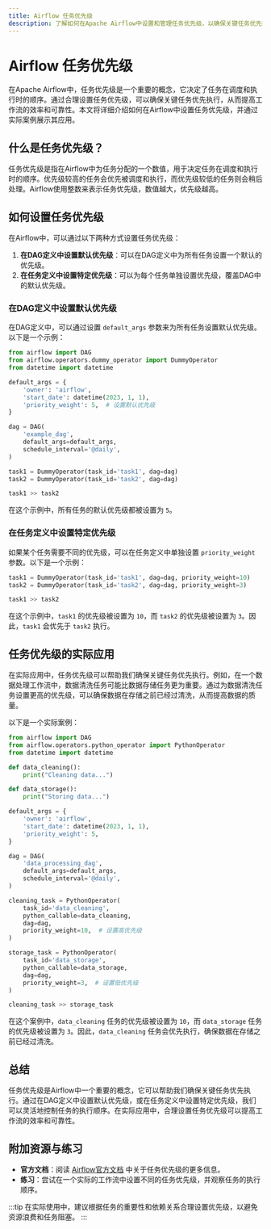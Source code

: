 ```yaml
---
title: Airflow 任务优先级
description: 了解如何在Apache Airflow中设置和管理任务优先级，以确保关键任务优先执行。
---
```


# Airflow 任务优先级

在Apache Airflow中，任务优先级是一个重要的概念，它决定了任务在调度和执行时的顺序。通过合理设置任务优先级，可以确保关键任务优先执行，从而提高工作流的效率和可靠性。本文将详细介绍如何在Airflow中设置任务优先级，并通过实际案例展示其应用。

## 什么是任务优先级？

任务优先级是指在Airflow中为任务分配的一个数值，用于决定任务在调度和执行时的顺序。优先级较高的任务会优先被调度和执行，而优先级较低的任务则会稍后处理。Airflow使用整数来表示任务优先级，数值越大，优先级越高。

## 如何设置任务优先级

在Airflow中，可以通过以下两种方式设置任务优先级：

1. **在DAG定义中设置默认优先级**：可以在DAG定义中为所有任务设置一个默认的优先级。
2. **在任务定义中设置特定优先级**：可以为每个任务单独设置优先级，覆盖DAG中的默认优先级。

### 在DAG定义中设置默认优先级

在DAG定义中，可以通过设置 `default_args` 参数来为所有任务设置默认优先级。以下是一个示例：

```python
from airflow import DAG
from airflow.operators.dummy_operator import DummyOperator
from datetime import datetime

default_args = {
    'owner': 'airflow',
    'start_date': datetime(2023, 1, 1),
    'priority_weight': 5,  # 设置默认优先级
}

dag = DAG(
    'example_dag',
    default_args=default_args,
    schedule_interval='@daily',
)

task1 = DummyOperator(task_id='task1', dag=dag)
task2 = DummyOperator(task_id='task2', dag=dag)

task1 >> task2
```

在这个示例中，所有任务的默认优先级都被设置为 `5`。

### 在任务定义中设置特定优先级

如果某个任务需要不同的优先级，可以在任务定义中单独设置 `priority_weight` 参数。以下是一个示例：

```python
task1 = DummyOperator(task_id='task1', dag=dag, priority_weight=10)
task2 = DummyOperator(task_id='task2', dag=dag, priority_weight=3)

task1 >> task2
```

在这个示例中，`task1` 的优先级被设置为 `10`，而 `task2` 的优先级被设置为 `3`。因此，`task1` 会优先于 `task2` 执行。

## 任务优先级的实际应用

在实际应用中，任务优先级可以帮助我们确保关键任务优先执行。例如，在一个数据处理工作流中，数据清洗任务可能比数据存储任务更为重要。通过为数据清洗任务设置更高的优先级，可以确保数据在存储之前已经过清洗，从而提高数据的质量。

以下是一个实际案例：

```python
from airflow import DAG
from airflow.operators.python_operator import PythonOperator
from datetime import datetime

def data_cleaning():
    print("Cleaning data...")

def data_storage():
    print("Storing data...")

default_args = {
    'owner': 'airflow',
    'start_date': datetime(2023, 1, 1),
    'priority_weight': 5,
}

dag = DAG(
    'data_processing_dag',
    default_args=default_args,
    schedule_interval='@daily',
)

cleaning_task = PythonOperator(
    task_id='data_cleaning',
    python_callable=data_cleaning,
    dag=dag,
    priority_weight=10,  # 设置高优先级
)

storage_task = PythonOperator(
    task_id='data_storage',
    python_callable=data_storage,
    dag=dag,
    priority_weight=3,  # 设置低优先级
)

cleaning_task >> storage_task
```

在这个案例中，`data_cleaning` 任务的优先级被设置为 `10`，而 `data_storage` 任务的优先级被设置为 `3`。因此，`data_cleaning` 任务会优先执行，确保数据在存储之前已经过清洗。

## 总结

任务优先级是Airflow中一个重要的概念，它可以帮助我们确保关键任务优先执行。通过在DAG定义中设置默认优先级，或在任务定义中设置特定优先级，我们可以灵活地控制任务的执行顺序。在实际应用中，合理设置任务优先级可以提高工作流的效率和可靠性。

## 附加资源与练习

- **官方文档**：阅读 [Airflow官方文档](https://airflow.apache.org/docs/) 中关于任务优先级的更多信息。
- **练习**：尝试在一个实际的工作流中设置不同的任务优先级，并观察任务的执行顺序。

:::tip
在实际使用中，建议根据任务的重要性和依赖关系合理设置优先级，以避免资源浪费和任务阻塞。
:::